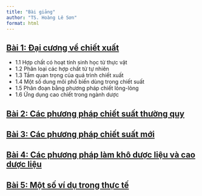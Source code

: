 ```yaml
---
title: "Bài giảng"
author: "TS. Hoàng Lê Sơn"
format: html
---
```


## [Bài 1: Đại cương về chiết xuất](presentation_1.qmd)
- 1.1 Hợp chất có hoạt tính sinh học từ thực vật
- 1.2 Phân loại các hợp chất từ tự nhiên
- 1.3 Tầm quan trọng của quá trình chiết xuất
- 1.4 Một số dung môi phổ biến dùng trong chiết suất
- 1.5 Phân đoạn bằng phương pháp chiết lỏng-lỏng
- 1.6 Ứng dụng cao chiết trong ngành dược

## [Bài 2: Các phương pháp chiết suất thường quy](presentation_2.qmd)

## [Bài 3: Các phương pháp chiết suất mới](presentation_3.qmd) 

## [Bài 4: Các phương pháp làm khô dược liệu và cao dược liệu](presentation_4.qmd)

## [Bài 5: Một số ví dụ trong thực tế](presentation_5.qmd) 

